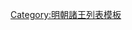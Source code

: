 {{ming|title=明朝文城郡諸王|ed=文城國|head=[[成化]]十五年（[[1479年]]）封。|
{{ming/title|郡王}}
{{ming/list|文城恭靖王|[[朱彌鉗]]|朱芝址、庶三子|[[1479年]]—[[1516年]]|成化十五年封。[[正德 (明朝)|正德]]十一年薨。}}
{{ming/list|文城王|[[朱宇溫]]|朱彌鉗、嫡一子|[[1521年]]—[[1525年]]|正德十六年八月襲封。[[嘉靖]]四年嗣唐封，郡爵例不襲。}}
}}<noinclude>
[[Category:明朝諸王列表模板]]
</noinclude>
